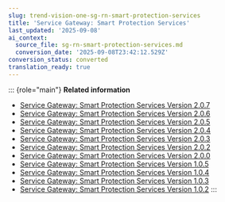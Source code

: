 ```yaml
---
slug: trend-vision-one-sg-rn-smart-protection-services
title: 'Service Gateway: Smart Protection Services'
last_updated: '2025-09-08'
ai_context:
  source_file: sg-rn-smart-protection-services.md
  conversion_date: '2025-09-08T23:42:12.529Z'
conversion_status: converted
translation_ready: true
---
```


::: {role="main"}
**Related information**

- [Service Gateway: Smart Protection Services Version 2.0.7](sg-sps-version-207.mdx)
- [Service Gateway: Smart Protection Services Version 2.0.6](sg-sps-version-206.mdx)
- [Service Gateway: Smart Protection Services Version 2.0.5](sg-sps-version-2-0-5.mdx)
- [Service Gateway: Smart Protection Services Version 2.0.4](sg-sps-version-2-0-4.mdx)
- [Service Gateway: Smart Protection Services Version 2.0.3](sg-sps-version-2-0-3.mdx)
- [Service Gateway: Smart Protection Services Version 2.0.2](sg-sps-2-0-2.mdx)
- [Service Gateway: Smart Protection Services Version 2.0.0](sg-sps-2-0-0.mdx)
- [Service Gateway: Smart Protection Services Version 1.0.5](sg-sps-1-0-5.mdx)
- [Service Gateway: Smart Protection Services Version 1.0.4](sg-sps-version-1-0-4.mdx)
- [Service Gateway: Smart Protection Services Version 1.0.3](sg-sps-1-0-3.mdx)
- [Service Gateway: Smart Protection Services Version 1.0.2](sg-sps-1-0-2.mdx)
:::
